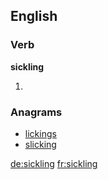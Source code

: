 ==English==

===Verb===
'''sickling'''

# {{third-person singular of|sickle}}

===Anagrams===
* [[lickings#English|lickings]]
* [[slicking#English|slicking]]

[[de:sickling]]
[[fr:sickling]]